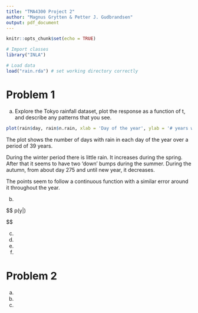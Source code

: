 ---
title: "TMA4300 Project 2"
author: "Magnus Grytten & Petter J. Gudbrandsen"
output: pdf_document
---

```{r setup, include=FALSE}
knitr::opts_chunk$set(echo = TRUE)
```

```{r}
# Import classes
library("INLA")

# Load data 
load("rain.rda") # set working directory correctly
```

# Problem 1

a) Explore the Tokyo rainfall dataset, plot the response as a function of t, and describe any patterns that you see.

```{r figs, fig.cap='plotting example'}
plot(rain$day, rain$n.rain, xlab = 'Day of the year', ylab = '# years with rain')
```
The plot shows the number of days with rain in each day of the year over a period of 39 years.

During the winter period there is little rain. It increases during the spring. After that it seems to have two 'down' bumps during the summer. During the autumn, from about day 275 and until new year, it decreases.

The points seem to follow a continuous function with a similar error around it throughout the year.

b)

$$
p(y|)


$$



c)


d)


e)


f)

# Problem 2

a)

b)

c)